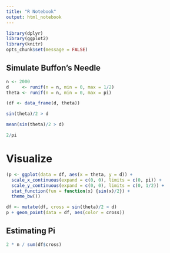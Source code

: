 ```yaml
---
title: "R Notebook"
output: html_notebook
---
```


```r
library(dplyr)
library(ggplot2)
library(knitr)
opts_chunk$set(message = FALSE)
```


## Simulate Buffon's Needle

```r
n <- 2000
d     <- runif(n = n, min = 0, max = 1/2)
theta <- runif(n = n, min = 0, max = pi)

(df <- data_frame(d, theta))
```

```r
sin(theta)/2 > d
```

```r
mean(sin(theta)/2 > d)
```

```r
2/pi
```


# Visualize

```r
(p <- ggplot(data = df, aes(x = theta, y = d)) +
  scale_x_continuous(expand = c(0, 0), limits = c(0, pi)) +
  scale_y_continuous(expand = c(0, 0), limits = c(0, 1/2)) +
  stat_function(fun = function(x) {sin(x)/2}) +
  theme_bw())
```

```r
df <- mutate(df, cross = sin(theta)/2 > d)
p + geom_point(data = df, aes(color = cross))
```

## Estimating Pi

```r
2 * n / sum(df$cross)
```


